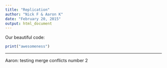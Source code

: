 ```yaml
---
title: "Replication"
author: "Nick F & Aaron K"
date: "February 20, 2015"
output: html_document
---
```


Our beautiful code: 

```r
print("awesomeness")
```

---

Aaron: testing merge conflicts number 2